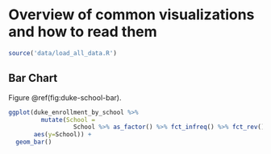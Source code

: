 \mainmatter

# Overview of common visualizations and how to read them {#reading-visualizations}

```r

source('data/load_all_data.R')

```

## Bar Chart

Figure \@ref(fig:duke-school-bar).

```r

ggplot(duke_enrollment_by_school %>% 
         mutate(School = 
                  School %>% as_factor() %>% fct_infreq() %>% fct_rev()), 
       aes(y=School)) +
  geom_bar()

```

